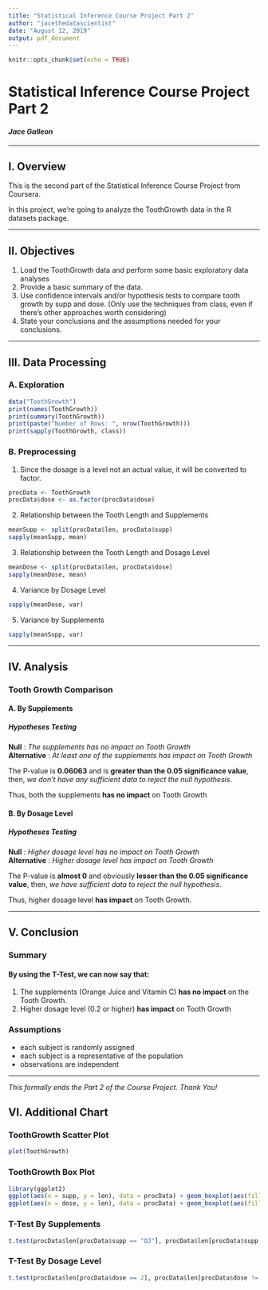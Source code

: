 ---
title: "Statistical Inference Course Project Part 2"
author: "jacethedatascientist"
date: "August 12, 2019"
output: pdf_document
---

```{r setup, include=FALSE}
knitr::opts_chunk$set(echo = TRUE)
```

# Statistical Inference Course Project Part 2
#### *Jace Galleon*

***

## I. Overview

This is the second part of the Statistical Inference Course Project from Coursera.

In this project, we're going to analyze the ToothGrowth data in the R datasets package.

***

## II. Objectives

1. Load the ToothGrowth data and perform some basic exploratory data analyses
2. Provide a basic summary of the data.
3. Use confidence intervals and/or hypothesis tests to compare tooth growth by supp and dose. (Only use the techniques from class, even if there's other approaches worth considering)
4. State your conclusions and the assumptions needed for your conclusions.

***

## III. Data Processing
### A. Exploration
```{r, cache = TRUE, echo = TRUE}
data("ToothGrowth")
print(names(ToothGrowth))
print(summary(ToothGrowth))
print(paste("Number of Rows: ", nrow(ToothGrowth)))
print(sapply(ToothGrowth, class))
```

### B. Preprocessing
1. Since the dosage is a level not an actual value, it will be converted to factor.
```{r, cache = TRUE, echo = TRUE}
procData <- ToothGrowth
procData$dose <- as.factor(procData$dose)
```
2. Relationship between the Tooth Length and Supplements
```{r, cache = TRUE, echo = FALSE}
meanSupp <- split(procData$len, procData$supp)
sapply(meanSupp, mean)
```
3. Relationship between the Tooth Length and Dosage Level
```{r, cache = TRUE, echo = FALSE}
meanDose <- split(procData$len, procData$dose)
sapply(meanDose, mean)
```
4. Variance by Dosage Level
```{r, cache = TRUE, echo = TRUE}
sapply(meanDose, var)
```
5. Variance by Supplements
```{r, cache = TRUE, echo = TRUE}
sapply(meanSupp, var)
```

***

\newpage

## IV. Analysis
### Tooth Growth Comparison
#### A. By Supplements
##### Hypotheses Testing
**Null** : *The supplements has no impact on Tooth Growth*  
**Alternative** : *At least one of the supplements has impact on Tooth Growth*

The P-value is **0.06063** and is **greater than the 0.05 significance value**, then, *we don't have any sufficient data to reject the null hypothesis*.

Thus, both the supplements **has no impact** on Tooth Growth

#### B. By Dosage Level
##### Hypotheses Testing
**Null** : *Higher dosage level has no impact on Tooth Growth*  
**Alternative** : *Higher dosage level has impact on Tooth Growth*

The P-value is **almost 0** and obviously **lesser than the 0.05 significance value**, then, *we have sufficient data to reject the null hypothesis*.

Thus, higher dosage level **has impact** on Tooth Growth.

***

## V. Conclusion
### Summary
#### By using the T-Test, we can now say that:
1. The supplements (Orange Juice and Vitamin C) **has no impact** on the Tooth Growth.
2. Higher dosage level (0.2 or higher) **has impact** on Tooth Growth

### Assumptions
* each subject is randomly assigned
* each subject is a representative of the population
* observations are independent

***

*This formally ends the Part 2 of the Course Project. Thank You!*

\newpage

## VI. Additional Chart

### ToothGrowth Scatter Plot
```{r, cache = TRUE, echo = FALSE}
plot(ToothGrowth)
```

### ToothGrowth Box Plot
```{r, cache = TRUE, echo = FALSE}
library(ggplot2)
ggplot(aes(x = supp, y = len), data = procData) + geom_boxplot(aes(fill = supp)) + xlab("Application Method") + ylab("Tooth Length [mm]") + ggtitle("Tooth Length by Supplements") + scale_fill_manual(name = "Application method", values = c("darkorange1","darkgoldenrod1"), labels = c("Orange juice (OJ)", "Vitamin C (VC)"))
ggplot(aes(x = dose, y = len), data = procData) + geom_boxplot(aes(fill = dose)) + xlab("Dosage Level") + ylab("Tooth Length [mm]") + ggtitle("Tooth Length by Dosage Level") + scale_fill_manual(name = "Dosage Level", values = c("darkturquoise","cornflowerblue","darkcyan"), labels = c("0.5mg", "1mg", "2mg"))
```

### T-Test By Supplements
```{r, cache = TRUE, echo = FALSE}
t.test(procData$len[procData$supp == "OJ"], procData$len[procData$supp == "VC"], paired = FALSE, var.equal = FALSE)
```

### T-Test By Dosage Level
```{r, cache = TRUE, echo = FALSE}
t.test(procData$len[procData$dose == 2], procData$len[procData$dose != 2], paired = FALSE, var.equal = TRUE)
```